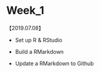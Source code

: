 # Week_1

【2019.07.08】

- Set up R & RStudio
 
- Build a RMarkdown
 
- Update a RMarkdown to Github
 
 